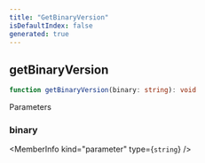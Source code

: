 ```yaml
---
title: "GetBinaryVersion"
isDefaultIndex: false
generated: true
---
```



<!-- This file was generated from the CommandKit source. Do not modify. Instead, re-run the "docgen" script -->


## getBinaryVersion

<GenerationInfo sourceFile="packages/commandkit/src/cli/information.ts" sourceLine="120" packageName="commandkit" />



```ts title="Signature"
function getBinaryVersion(binary: string): void
```
Parameters

### binary

<MemberInfo kind="parameter" type={`string`} />

